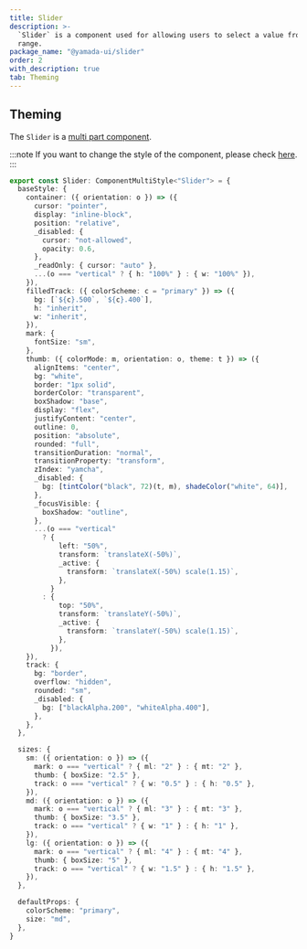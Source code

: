 ```yaml
---
title: Slider
description: >-
  `Slider` is a component used for allowing users to select a value from a
  range.
package_name: "@yamada-ui/slider"
order: 2
with_description: true
tab: Theming
---
```


## Theming

The `Slider` is a [multi part component](/styled-system/theming/component-styles#multi-part-components).

:::note
If you want to change the style of the component, please check [here](/styled-system/theming/customize-theme#changing-the-style-of-components).
:::

```ts
export const Slider: ComponentMultiStyle<"Slider"> = {
  baseStyle: {
    container: ({ orientation: o }) => ({
      cursor: "pointer",
      display: "inline-block",
      position: "relative",
      _disabled: {
        cursor: "not-allowed",
        opacity: 0.6,
      },
      _readOnly: { cursor: "auto" },
      ...(o === "vertical" ? { h: "100%" } : { w: "100%" }),
    }),
    filledTrack: ({ colorScheme: c = "primary" }) => ({
      bg: [`${c}.500`, `${c}.400`],
      h: "inherit",
      w: "inherit",
    }),
    mark: {
      fontSize: "sm",
    },
    thumb: ({ colorMode: m, orientation: o, theme: t }) => ({
      alignItems: "center",
      bg: "white",
      border: "1px solid",
      borderColor: "transparent",
      boxShadow: "base",
      display: "flex",
      justifyContent: "center",
      outline: 0,
      position: "absolute",
      rounded: "full",
      transitionDuration: "normal",
      transitionProperty: "transform",
      zIndex: "yamcha",
      _disabled: {
        bg: [tintColor("black", 72)(t, m), shadeColor("white", 64)],
      },
      _focusVisible: {
        boxShadow: "outline",
      },
      ...(o === "vertical"
        ? {
            left: "50%",
            transform: `translateX(-50%)`,
            _active: {
              transform: `translateX(-50%) scale(1.15)`,
            },
          }
        : {
            top: "50%",
            transform: `translateY(-50%)`,
            _active: {
              transform: `translateY(-50%) scale(1.15)`,
            },
          }),
    }),
    track: {
      bg: "border",
      overflow: "hidden",
      rounded: "sm",
      _disabled: {
        bg: ["blackAlpha.200", "whiteAlpha.400"],
      },
    },
  },

  sizes: {
    sm: ({ orientation: o }) => ({
      mark: o === "vertical" ? { ml: "2" } : { mt: "2" },
      thumb: { boxSize: "2.5" },
      track: o === "vertical" ? { w: "0.5" } : { h: "0.5" },
    }),
    md: ({ orientation: o }) => ({
      mark: o === "vertical" ? { ml: "3" } : { mt: "3" },
      thumb: { boxSize: "3.5" },
      track: o === "vertical" ? { w: "1" } : { h: "1" },
    }),
    lg: ({ orientation: o }) => ({
      mark: o === "vertical" ? { ml: "4" } : { mt: "4" },
      thumb: { boxSize: "5" },
      track: o === "vertical" ? { w: "1.5" } : { h: "1.5" },
    }),
  },

  defaultProps: {
    colorScheme: "primary",
    size: "md",
  },
}
```
